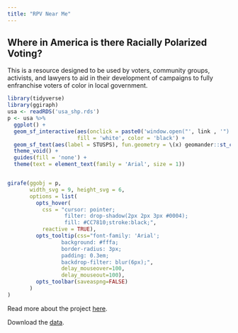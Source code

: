```yaml
---
title: "RPV Near Me"
---
```


## Where in America is there Racially Polarized Voting?

This is a resource designed to be used by voters, community groups, activists, and lawyers to aid in their development of campaigns to fully enfranchise voters of color in local government.

```r
library(tidyverse)
library(ggiraph)
usa <- readRDS('usa_shp.rds')
p <- usa %>%
  ggplot() +
  geom_sf_interactive(aes(onclick = paste0('window.open("', link , '")')), 
                      fill = 'white', color = 'black') +
  geom_sf_text(aes(label = STUSPS), fun.geometry = \(x) geomander::st_circle_center(sf::st_as_sf(x)), size = 3) +
  theme_void() +
  guides(fill = 'none') +
  theme(text = element_text(family = 'Arial', size = 1))


girafe(ggobj = p, 
       width_svg = 9, height_svg = 6,
       options = list(
         opts_hover(
           css = "cursor: pointer;
                  filter: drop-shadow(2px 2px 3px #0004);
                  fill: #CC7810;stroke:black;",
           reactive = TRUE),
         opts_tooltip(css="font-family: 'Arial'; 
                 background: #fffa; 
                 border-radius: 3px; 
                 padding: 0.3em;
                 backdrop-filter: blur(6px);",
                 delay_mouseover=100,
                 delay_mouseout=100),
         opts_toolbar(saveaspng=FALSE)
       )
)
```

Read more about the project [here](https://www.rpvnearme.org/about.html).

Download the [data](https://www.rpvnearme.org/data.html).
